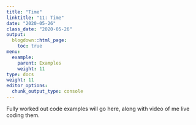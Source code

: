 ```yaml
---
title: "Time"
linktitle: "11: Time"
date: "2020-05-26"
class_date: "2020-05-26"
output:
  blogdown::html_page:
    toc: true
menu:
  example:
    parent: Examples
    weight: 11
type: docs
weight: 11
editor_options: 
  chunk_output_type: console
---
```


Fully worked out code examples will go here, along with video of me live coding them.
